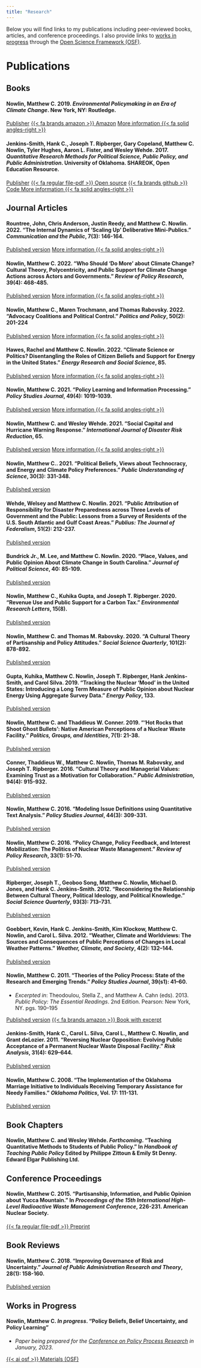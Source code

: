 ```yaml
---
title: "Research"
---
```


Below you will find links to my publications including peer-reviewed books, articles, and conference proceedings. I also provide links to [works in progress](#works-in-progress) through the [Open Science Framework (OSF)](https://osf.io/). 

# Publications

## Books

#### **Nowlin, Matthew C.** 2019. *Environmental Policymaking in an Era of Climate Change*. New York, NY: Routledge.

<div>
<a href="https://www.routledge.com/Environmental-Policymaking-in-an-Era-of-Climate-Change-1st-Edition/Nowlin/p/book/9781138216938"> 
<span class="badge bg-primary">Publisher</span></a > 
<a href="https://www.amazon.com/Environmental-Policymaking-Era-Climate-Change/dp/1138216933/ref=sr_1_2?keywords=Environmental+Policymaking+in+an+Era+of+Climate+Change&qid=1560292196&s=gateway&sr=8-2"><span class="badge bg-primary">{{< fa brands amazon >}} Amazon</span></a > 
<a href="/publications/env-book/index.html" itemprop="url"><span class="badge bg-primary">More information {{< fa solid angles-right >}}</span></a >
</div>

#### Jenkins-Smith, Hank C., Joseph T. Ripberger, Gary Copeland, **Matthew C. Nowlin**, Tyler Hughes, Aaron L. Fister, and Wesley Wehde. 2017. *Quantitative Research Methods for Political Science, Public Policy, and Public Administration*. University of Oklahoma. SHAREOK, Open Education Resource.

<div>
<a href="https://shareok.org/handle/11244/52244"> <span class="badge bg-primary">Publisher</span></a > 
<a href="https://shareok.org/bitstream/handle/11244/52244/Quantitative%20Research%20Methods%20For%20Political%20Science%2c%20Public%20Policy%20and%20Public%20Administration%2c%20With%20Applications%20in%20R.pdf?sequence=15&isAllowed=y"><span class="badge bg-primary">{{< fa regular file-pdf >}} Open source</span></a > 
<a href="https://github.com/ripberjt/qrmtextbook"><span class="badge bg-primary">{{< fa brands github >}} Code </span></a > 
<a href="/publications/stats-book/index.html" itemprop="url"><span class="badge bg-primary">More information {{< fa solid angles-right >}}</span></a > 
</div>

## Journal Articles

#### Rountree, John, Chris Anderson, Justin Reedy, and **Matthew C. Nowlin**. 2022. "The Internal Dynamics of 'Scaling Up' Deliberative Mini-Publics." *Communication and the Public*, 7(3): 146-164.

<div>
<a href="https://journals.sagepub.com/eprint/DYGPCUNWRHWWFKQGIYKN/full"> <span class="badge bg-primary">Published version</span></a>
<a href="/publications/scale-up/index.html" itemprop="url"><span class="badge bg-primary">More information {{< fa solid angles-right >}}</span></a >
</div>

#### **Nowlin, Matthew C.** 2022. "Who Should 'Do More' about Climate Change? Cultural Theory, Polycentricity, and Public Support for Climate Change Actions across Actors and Governments." *Review of Policy Research*, 39(4): 468-485.

<div>
<a href="https://onlinelibrary.wiley.com/doi/full/10.1111/ropr.12468"> <span class="badge bg-primary">Published version</span></a >
<a href="/publications/do-more/index.html" itemprop="url"><span class="badge bg-primary">More information {{< fa solid angles-right >}}</span></a >
</div>

#### **Nowlin, Matthew C.**, Maren Trochmann, and Thomas Rabovsky. 2022. "Advocacy Coalitions and Political Control." *Politics and Policy*, 50(2): 201-224

<div>
<a href="https://onlinelibrary.wiley.com/doi/abs/10.1111/polp.12458"> <span class="badge bg-primary">Published version</span></a >
<a href="/publications/acf-pc/index.html" itemprop="url"><span class="badge bg-primary">More information {{< fa solid angles-right >}}</span></a >
</div>

#### Hawes, Rachel and **Matthew C. Nowlin**. 2022. "Climate Science or Politics? Disentangling the Roles of Citizen Beliefs and Support for Energy in the United States." *Energy Research and Social Science*, 85.

<div>
<a href="https://www.sciencedirect.com/science/article/abs/pii/S2214629621005065"> <span class="badge bg-primary">Published version</span></a >
<a href="/publications/science-politics/index.html" itemprop="url"><span class="badge bg-primary">More information {{< fa solid angles-right >}}</span></a >
</div>

#### **Nowlin, Matthew C.** 2021. "Policy Learning and Information Processing." *Policy Studies Journal*, 49(4): 1019-1039.

<div>
<a href="https://onlinelibrary.wiley.com/doi/abs/10.1111/psj.12397"> <span class="badge bg-primary">Published version</span></a > 
<a href="/publications/policy-learning/index.html" itemprop="url"><span class="badge bg-primary">More information {{< fa solid angles-right >}}</span></a >
</div>

#### **Nowlin, Matthew C.** and Wesley Wehde. 2021. "Social Capital and Hurricane Warning Response." *International Journal of Disaster Risk Reduction*, 65.

<div>
<a href="https://www.sciencedirect.com/science/article/pii/S2212420921004970"> <span class="badge bg-primary">Published version</span></a >
<a href="/publications/social-capital-evacuation/index.html" itemprop="url"><span class="badge bg-primary">More information {{< fa solid angles-right >}}</span></a >
</div>


#### **Nowlin, Matthew C.**. 2021. "Political Beliefs, Views about Technocracy, and Energy and Climate Policy Preferences." *Public Understanding of Science*, 30(3): 331-348.

<div><a href="https://doi.org/10.1177/0963662520978567"> <span class="badge bg-primary">Published version</span></a ></div>

#### Wehde, Welsey and **Matthew C. Nowlin**. 2021. "Public Attribution of Responsibility for Disaster Preparedness across Three Levels of Government and the Public: Lessons from a Survey of Residents of the U.S. South Atlantic and Gulf Coast Areas." *Publius: The Journal of Federalism*, 51(2): 212-237.

<div><a href="https://academic.oup.com/publius/article-abstract/51/2/212/5943216?redirectedFrom=fulltext"> <span class="badge bg-primary">Published version</span></a ></div>

#### Bundrick Jr., M. Lee, and **Matthew C. Nowlin**. 2020. "Place, Values, and Public Opinion About Climate Change in South Carolina." *Journal of Political Science*, 40: 85-109.

<div><a href="https://digitalcommons.coastal.edu/jops/vol48/iss1/4"> <span class="badge bg-primary">Published version</span></a ></div>

#### **Nowlin, Matthew C.**, Kuhika Gupta, and Joseph T. Ripberger. 2020. "Revenue Use and Public Support for a Carbon Tax." *Environmental Research Letters*, 15(8).

<div><a href="https://iopscience.iop.org/article/10.1088/1748-9326/ab92c3"> <span class="badge bg-primary">Published version</span></a ></div>

#### **Nowlin, Matthew C.** and Thomas M. Rabovsky. 2020. "A Cultural Theory of Partisanship and Policy Attitudes." *Social Science Quarterly*, 101(2): 878-892.

<div><a href="https://onlinelibrary.wiley.com/doi/abs/10.1111/ssqu.12750"> <span class="badge bg-primary">Published version</span></a ></div>

#### Gupta, Kuhika, **Matthew C. Nowlin**, Joseph T. Ripberger, Hank Jenkins-Smith, and Carol Silva. 2019. "Tracking the Nuclear 'Mood' in the United States: Introducing a Long Term Measure of Public Opinion about Nuclear Energy Using Aggregate Survey Data." *Energy Policy*, 133.

<div><a href="https://www.sciencedirect.com/science/article/pii/S0301421519304665"> <span class="badge bg-primary">Published version</span></a ></div>

#### **Nowlin, Matthew C.** and Thaddieus W. Conner. 2019. "'Hot Rocks that Shoot Ghost Bullets': Native American Perceptions of a Nuclear Waste Facility." *Politics, Groups, and Identities*, 7(1): 21-38.

<div><a href="https://www.tandfonline.com/doi/abs/10.1080/21565503.2017.1304222?journalCode=rpgi20"> <span class="badge bg-primary">Published version</span></a ></div>

#### Conner, Thaddieus W., **Matthew C. Nowlin**, Thomas M. Rabovsky, and Joseph T. Ripberger. 2016. "Cultural Theory and Managerial Values: Examining Trust as a Motivation for Collaboration." *Public Administration*, 94(4): 915-932.

<div><a href="https://onlinelibrary.wiley.com/doi/abs/10.1111/padm.12200"> <span class="badge bg-primary">Published version</span></a ></div>

#### **Nowlin, Matthew C.** 2016. "Modeling Issue Definitions using Quantitative Text Analysis." *Policy Studies Journal*, 44(3): 309-331.

<div><a href="https://onlinelibrary.wiley.com/doi/abs/10.1111/psj.12110"> <span class="badge bg-primary">Published version</span></a ></div>

#### **Nowlin, Matthew C.** 2016. "Policy Change, Policy Feedback, and Interest Mobilization: The Politics of Nuclear Waste Management." *Review of Policy Research*, 33(1): 51-70.

<div><a href="https://onlinelibrary.wiley.com/doi/10.1111/ropr.12158"> <span class="badge bg-primary">Published version</span></a ></div>

#### Ripberger, Joseph T., Geoboo Song, **Matthew C. Nowlin**, Michael D. Jones, and Hank C. Jenkins-Smith. 2012. "Reconsidering the Relationship Between Cultural Theory, Political Ideology, and Political Knowledge." *Social Science Quarterly*, 93(3): 713--731.

<div><a href="https://onlinelibrary.wiley.com/doi/10.1111/j.1540-6237.2012.00884.x"> <span class="badge bg-primary">Published version</span></a ></div>

#### Goebbert, Kevin, Hank C. Jenkins-Smith, Kim Klockow, **Matthew C. Nowlin**, and Carol L. Silva. 2012. "Weather, Climate and Worldviews: The Sources and Consequences of Public Perceptions of Changes in Local Weather Patterns." *Weather, Climate, and Society*, 4(2): 132--144.

<div><a href="https://journals.ametsoc.org/view/journals/wcas/4/2/wcas-d-11-00044_1.xml"> <span class="badge bg-primary">Published version</span></a ></div>

#### **Nowlin, Matthew C.** 2011. "Theories of the Policy Process: State of the Research and Emerging Trends." *Policy Studies Journal*, 39(s1): 41--60. 
* *Excerpted in*: Theodoulou, Stella Z., and Matthew A. Cahn (eds). 2013. *Public Policy: The Essential Readings*. 2nd Edition. Pearson: New York, NY. pgs. 190--195 

<div><a href="https://onlinelibrary.wiley.com/doi/abs/10.1111/j.1541-0072.2010.00389_4.x"> <span class="badge bg-primary">Published version</span></a >
<a href="https://www.amazon.com/Public-Policy-Essential-Readings-2nd/dp/0205856330"> <span class="badge bg-primary">{{< fa brands amazon >}} Book with excerpt</span></a >
</div> 

#### Jenkins-Smith, Hank C., Carol L. Silva, Carol L., **Matthew C. Nowlin**, and Grant deLozier. 2011. "Reversing Nuclear Opposition: Evolving Public Acceptance of a Permanent Nuclear Waste Disposal Facility." *Risk Analysis*, 31(4): 629--644.

<div><a href="https://onlinelibrary.wiley.com/doi/10.1111/j.1539-6924.2010.01543.x"> <span class="badge bg-primary">Published version</span></a ></div> 

#### **Nowlin, Matthew C.** 2008. "The Implementation of the Oklahoma Marriage Initiative to Individuals Receiving Temporary Assistance for Needy Families." *Oklahoma Politics*, Vol. 17: 111-131.

<div><a href="https://ojs.library.okstate.edu/osu/index.php/OKPolitics/article/view/1181"> <span class="badge bg-primary">Published version</span></a ></div>

## Book Chapters 

#### **Nowlin, Matthew C.** and Wesley Wehde. _Forthcoming_. "Teaching Quantitative Methods to Students of Public Policy." In _Handbook of Teaching Public Policy_ Edited by Philippe Zittoun & Emily St Denny. Edward Elgar Publishing Ltd. 


## Conference Proceedings 

#### **Nowlin, Matthew C.** 2015. "Partisanship, Information, and Public Opinion about Yucca Mountain." In _Proceedings of the 15th International High-Level Radioactive Waste Management Conference_, 226-231. American Nuclear Society. 

<a href="/publications/yucca-party/ans2015.pdf"><span class="badge bg-primary">{{< fa regular file-pdf >}} Preprint</span></a > 

## Book Reviews 

#### **Nowlin, Matthew C.** 2018. "Improving Governance of Risk and Uncertainty." _Journal of Public Administration Research and Theory_, 28(1): 158-160.  

<div><a href="https://academic.oup.com/jpart/article/28/1/158/4100682"> <span class="badge bg-primary">Published version</span></a ></div>


## Works in Progress

#### **Nowlin, Matthew C.** _In progress_. "Policy Beliefs, Belief Uncertainty, and Policy Learning"
* _Paper being prepared for the [Conference on Policy Process Research](https://publicaffairs.ucdenver.edu/research-and-impact/research-centers/center-for-policy-and-democracy/conference-on-policy-process-research) in January, 2023_.

<a href="https://osf.io/m9bw7/?view_only=1b413472e8214e0398d9a614bce73b35"><span class="badge bg-primary">{{< ai osf >}} Materials (OSF)</span></a > 


